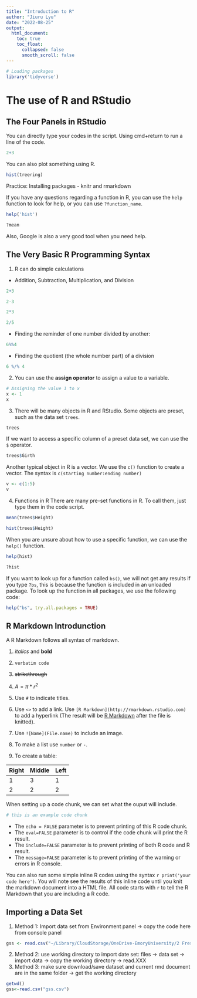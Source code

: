 ```yaml
---
title: "Introduction to R"
author: "Jiuru Lyu"
date: "2022-08-25"
output: 
  html_document:
    toc: true
    toc_float:
      collapsed: false
      smooth_scroll: false
---
```


```r
# Loading packages
library('tidyverse')
```

# The use of R and RStudio

## The Four Panels in RStudio

You can directly type your codes in the script. Using cmd+return to run a line of the code.

```r
2+3
```

You can also plot something using R.

```r
hist(treering)
```

Practice: Installing packages - knitr and rmarkdown

If you have any questions regarding a function in R, you can use the `help` function to look for help, or you can use `?function_name`.

```r
help('hist')
```

```r
?mean
```

Also, Google is also a very good tool when you need help.

## The Very Basic R Programming Syntax

1.  R can do simple calculations

-   Addition, Subtraction, Multiplication, and Division

```r
2+3
```

```r
2-3
```

```r
2*3
```

```r
2/5
```

-   Finding the reminder of one number divided by another:

```r
6%%4
```

-   Finding the quotient (the whole number part) of a division

```r
6 %/% 4
```

2.  You can use the **assign operator** to assign a value to a variable.

```r
# Assigning the value 1 to x
x <- 1
x
```

3.  There will be many objects in R and RStudio. Some objects are preset, such as the data set `trees`.

```r
trees
```

If we want to access a specific column of a preset data set, we can use the `$` operator.

```r
trees$Girth
```

Another typical object in R is a vector. We use the `c()` function to create a vector. The syntax is `c(starting number:ending number)`

```r
v <- c(1:5)
v
```

4.  Functions in R There are many pre-set functions in R. To call them, just type them in the code script.

```r
mean(trees$Height)
```

```r
hist(trees$Height)
```

When you are unsure about how to use a specific function, we can use the `help()` function.

```r
help(hist)
```

```r
?hist
```

If you want to look up for a function called `bs()`, we will not get any results if you type `?bs`, this is because the function is included in an unloaded package. To look up the function in all packages, we use the following code:

```r
help("bs", try.all.packages = TRUE)
```

## R Markdown Introdunction

A R Markdown follows all syntax of markdown.

1.  *italics* and **bold**

2.  `verbatim code`

3.  ~~strikethrough~~

4.  $A=\pi *r^{2}$

5.  Use `#` to indicate titles.

6.  Use `<>` to add a link. Use `[R Markdown](http://rmarkdown.rstudio.com)` to add a hyperlink (The result will be [R Markdown](http://rmarkdown.rstudio.com) after the file is knitted).

7.  Use `![Name](File.name)` to include an image.

8.  To make a list use `number` or `-`.

9.  To create a table: 

| Right | Middle | Left |
|:------|:-------|:-----|
| 1     | 3      | 1    |
| 2     | 2      | 2    |

When setting up a code chunk, we can set what the ouput will include.

```r
# this is an example code chunk
```

-   The `echo = FALSE` parameter is to prevent printing of this R code chunk.
-   The `eval=FALSE` parameter is to control if the code chunk will print the R result.
-   The `include=FALSE` parameter is to prevent printing of both R code and R result.
-   The `message=FALSE` parameter is to prevent printing of the warning or errors in R console.

You can also run some simple inline R codes using the syntax `r print('your code here')`. You will note see the results of this inline code until you knit the markdown document into a HTML file. All code starts with `r` to tell the R Markdown that you are including a R code.

## Importing a Data Set
1. Method 1: Import data set from Environment panel -> copy the code here from console panel
```{r， echo = FALSE}
gss <- read.csv("~/Library/CloudStorage/OneDrive-EmoryUniversity/2 Freshman/1 Fall 2022/QTM 150/Labs/Lab_1/gss.csv")
```
2. Method 2: use working directory to import date set: files -> data set -> import data -> copy the working directory -> read.XXX
3. Method 3: make sure download/save dataset and current rmd document are in the same folder -> get the working directory
```r
getwd()
gss<-read.csv("gss.csv")
```

